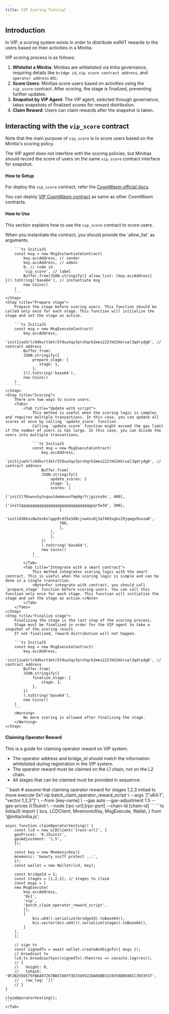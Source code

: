 ```yaml
---
title: VIP Scoring Tutorial
---
```


## Introduction

In VIP, a scoring system exists in order to distribute esINIT rewards to the users based on their activities in a Minitia.

VIP scoring process is as follows:

1. **Whitelist a Minitia**: Minitias are whitelisted via Initia governance, requiring details like `bridge id`, `vip score contract address`, and `operator address` etc.
2. **Score Users**: Minitias score users based on activities using the `vip_score` contract. After scoring, the stage is finalized, preventing further updates.
3. **Snapshot by VIP Agent**: The VIP agent, selected through governance, takes snapshots of finalized scores for reward distribution.
4. **Claim Reward**: Users can claim rewards after the snapshot is taken.

## Interacting with the `vip_score` contract

Note that the main purpose of `vip_score` is to score users based on the Minitia's scoring policy. 

The VIP agent does not interfere with the scoring policies, but Minitias should record the score of users on the same `vip_score` contract interface for snapshot.

#### How to Setup

For deploy the `vip_score` contract, refer the [CosmWasm official docs](https://docs.cosmwasm.com/). 

You can deploy [VIP CosmWasm contract](https://github.com/initia-labs/vip-cosmwasm) as same as other CosmWasm contracts.

#### How to Use

This section explains how to use the `vip_score` contract to score users.

<Steps>
    <Step title="Whitelist deployer">
        When you instantiate the contract, you should provide the `allow_list` as arguments.

        ```ts InitiaJS
        const msg = new MsgInstantiateContract(
            key.accAddress, // sender
            key.accAddress, // admin
            9, // code id
            'vip_score', // label
            Buffer.from(JSON.stringify({ allow_list: [key.accAddress] })).toString('base64'), // instantiate msg
            new Coins()
        )
        ```
    </Step>
    <Step title="Prepare stage">
        Prepare the stage before scoring users. This function should be called only once for each stage. This function will initialize the stage and set the stage as active.
    
        ```ts InitiaJS
        const msg = new MsgExecuteContract(
            key.accAddress,
            'init1jue5rlc9dkurt3etr57duutqu7prchqrk2mes2227m52kkrual3qdrydg6', // contract address
            Buffer.from(
            JSON.stringify({
                prepare_stage: {
                   stage: 1,
                },
            })).toString('base64'),
            new Coins()
        )
        ```
    </Step> 
    <Step title="Scoring">
        There are two ways to score users.
        <Tabs>
            <Tab title="Update with script">
                This method is useful when the scoring logic is complex and requires multiple transactions. In this case, you can update all scores at once by calling `update_score` function.
                Calling `update_score` function might exceed the gas limit if the number of users is too large. In this case, you can divide the users into multiple transactions. 

                ```ts InitiaJS
                const msg = new MsgExecuteContract(
                    key.accAddress,
                    'init1jue5rlc9dkurt3etr57duutqu7prchqrk2mes2227m52kkrual3qdrydg6', // contract address
                    Buffer.from(
                    JSON.stringify({
                        update_scores: {
                        stage: 1,
                        scores: [
                            ['init1lf0swvvhy3vqautdemmvunfmp0grfrjgzznx9s', 400],
                            ['init1qqqqqqqqqqqqqqqqqqqqqqqqqqqqqqqpqr5e3d', 300],
                            [
                            'init1436kxs0w2es6xlqpp9rd35e3d0cjnw4sv8j3a7483sgks29jqwgs9nxzw8',
                            700,
                            ],
                        ],
                        },
                    })
                    ).toString('base64'),
                    new Coins()
                )
                ```
            </Tab>
            <Tab title="Integrate with a smart contract">
                This method integrates scoring logic with the smart contract. This is useful when the scoring logic is simple and can be done in a single transaction. 
                <Note>For integrate with contract, you should call `prepare_stage` function before scoring users. You can call this function only once for each stage. This function will initialize the stage and set the stage as active.</Note>
            </Tab>
        </Tabs>
    </Step>
    <Step title="Finalize stage">
        Finalizing the stage is the last step of the scoring process. 
        Stage must be finalized in order for the VIP agent to take a snapshot of the scoring result. 
        If not finalized, reward distribution will not happen. 
        
        ```ts InitiaJS
        const msg = new MsgExecuteContract(
            key.accAddress,
            'init1jue5rlc9dkurt3etr57duutqu7prchqrk2mes2227m52kkrual3qdrydg6', // contract address
            Buffer.from(
            JSON.stringify({
                finalize_stage: {
                    stage: 1,
                },
            })
            ).toString('base64'),
            new Coins()
        )
        ```
        <Warning>
            No more scoring is allowed after finalizing the stage.
        </Warning>
    </Step>
</Steps>


#### Claiming Operator Reward

This is a guide for claiming operator reward on VIP system. 

- The operator address and bridge_id should match the information whitelisted during registration in the VIP system. 
- The operator reward must be claimed on the L1 chain, not on the L2 chain.
- All stages that can be claimed must be provided in sequence.

<Tabs>
    <Tab title="initiad">
        ```bash
        # assume that claiming operator reward for stages 1,2,3
        initiad tx move execute 0x1 vip batch_claim_operator_reward_script \
        --args '["u64:1", "vector<u64>:1,2,3"]' \ 
        --from [key-name] \
        --gas auto --gas-adjustment 1.5 --gas-prices 0.15uinit \
        --node [rpc-url]:[rpc-port] --chain-id [chain-id]
        ```
    </Tab>
    <Tab title="InitiaJS">
    ```ts InitiaJS
    import {
        bcs,
        LCDClient,
        MnemonicKey,
        MsgExecute,
        Wallet,
    } from '@initia/initia.js';
    
    async function claimOperatorVesting() {
        const lcd = new LCDClient('[rest-url]', {
        gasPrices: '0.15uinit',
        gasAdjustment: '1.5',
        });
    
        const key = new MnemonicKey({
        mnemonic: 'beauty sniff protect ...',
        });
        const wallet = new Wallet(lcd, key);

        const bridgeId = 1;
        const stages = [1,2,3]; // stages to claim
        const msgs = [
        new MsgExecute(
            key.accAddress,
            '0x1',
            'vip',
            'batch_claim_operator_reward_script',
            [],
            [
                bcs.u64().serialize(bridgeId).toBase64(),
                bcs.vector(bcs.u64()).serialize(stages).toBase64(),
            ]
        ),
        ];
    
        // sign tx
        const signedTx = await wallet.createAndSignTx({ msgs });
        // broadcast tx
        lcd.tx.broadcastSync(signedTx).then(res => console.log(res));
        // {
        //   height: 0,
        //   txhash: '0F2B255EE75FBA407267BB57A6FF3E3349522DA6DBB31C0356DB588CC3933F37',
        //   raw_log: '[]'
        // }
    }
    
    claimOperatorVesting();
    ```
    </Tab>
</Tabs>